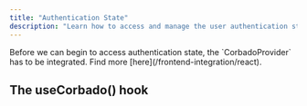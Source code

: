 ```yaml
---
title: "Authentication State"
description: "Learn how to access and manage the user authentication state on the client-side in your React application."
---
```



<Warning>
    Before we can begin to access authentication state, the `CorbadoProvider` has to be integrated.
    Find more [here](/frontend-integration/react).
</Warning>

## The useCorbado() hook

<UseCorbadoContent />
